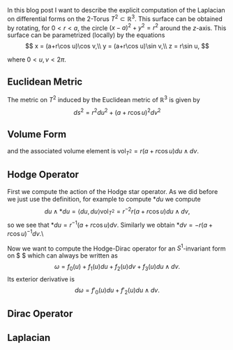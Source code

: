 In this blog post I want to describe the explicit computation of the Laplacian on differential forms on the $2$-Torus $T^2\subset \mathbb{R}^3$. This surface can be obtained by rotating, for $0<r<a$, the circle $(x-a)^2+y^2=r^2$ around the $z$-axis. This surface can be parametrized (locally) by the equations
$$
x = (a+r\cos u)\cos v,\\
y = (a+r\cos u)\sin v,\\
z = r\sin u,
$$ 

where $0<u,v<2\pi$. 

## Euclidean Metric 

The metric on $T^2$ induced by the Euclidean metric of $\mathbb{R}^3$ is given by
$$
ds^2=r^2du^2+(a+r\cos u)^2dv^2
$$

## Volume Form

and the associated volume element is $\text{vol}_{T^2}=r(a+r\cos u)du\wedge dv$.

## Hodge Operator 

First we compute the action of the Hodge star operator. As we did before we just use the definition, for example to compute $*du$ we compute
$$
du\wedge * du =\langle du, du \rangle \text{vol}_{T^2}=r^{-2}r(a+r\cos u)du\wedge dv,
$$
so we see that $*du=r^{-1}(a+r\cos u)dv$. Similarly we obtain $*dv=-r(a+r\cos u)^{-1}dv$.\\

Now we want to compute the Hodge-Dirac operator for an $S^1$-invariant form on $\BB{T} $ which can always be written as
$$
\omega =f_0(u)+f_1(u)du+f_2(u)dv+f_3(u)du\wedge dv.
$$
Its exterior derivative is 
$$
d\omega  = f'_0(u)du+f'_2(u)du\wedge dv.
$$

## Dirac Operator

## Laplacian 